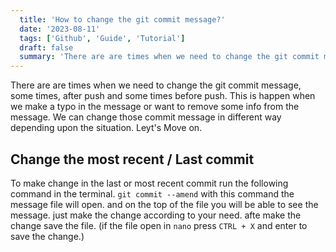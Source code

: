 ```yaml
---
  title: 'How to change the git commit message?'
  date: '2023-08-11'
  tags: ['Github', 'Guide', 'Tutorial']
  draft: false
  summary: 'There are are times when we need to change the git commit message, some times, after push and some times before push. and we can change those commit message with the following command.'
---
```


There are are times when we need to change the git commit message, some times, after push and some times before push. This is happen when we make a typo in the message or want to remove some info from the message. We can change those commit message in different way depending upon the situation. Leyt's Move on.


## Change the most recent / Last commit
To make change in the last or most recent commit run the following command in the terminal.
`git commit --amend`
with this command the message file will open. and on the top of the file you will be able to see the message. just make the change according to your need.
afte make the change save the file. (if the file open in `nano` press `CTRL + X` and enter to save the change.)
